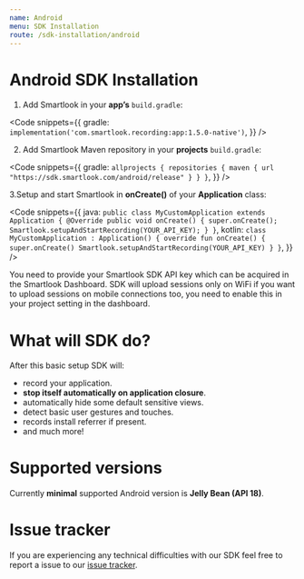 ```yaml
---
name: Android
menu: SDK Installation
route: /sdk-installation/android
---
```


# Android SDK Installation

1. Add Smartlook in your **app’s** `build.gradle`:

<Code
  snippets={{
    gradle: `
implementation('com.smartlook.recording:app:1.5.0-native')
`,
  }}
/>

2. Add Smartlook Maven repository in your **projects** `build.gradle`:

<Code
  snippets={{
    gradle: `
allprojects {
  repositories {
    maven {
      url "https://sdk.smartlook.com/android/release"
    }
  }
}
`,
  }}
/>

3.Setup and start Smartlook in **onCreate()** of your **Application** class:

<Code
  snippets={{
      java: `
public class MyCustomApplication extends Application {
    @Override
    public void onCreate() {
        super.onCreate();
        Smartlook.setupAndStartRecording(YOUR_API_KEY);
    }
}
      `,
      kotlin: `
class MyCustomApplication : Application() {
    override fun onCreate() {
        super.onCreate()
        Smartlook.setupAndStartRecording(YOUR_API_KEY)
    }
}
      `,
  }}
/>

<Alert kind="important">
You need to provide your Smartlook SDK API key which can be acquired in the Smartlook Dashboard.
</Alert>

<Alert kind="note">
SDK will upload sessions only on WiFi if you want to upload sessions on mobile connections too, you need to enable this in your project setting in the dashboard.
</Alert>

# What will SDK do?

After this basic setup SDK will:
* record your application.
* **stop itself automatically on application closure**.
* automatically hide some default sensitive views.
* detect basic user gestures and touches.
* records install referrer if present.
* and much more!

# Supported versions
Currently **minimal** supported Android version is **Jelly Bean (API 18)**.

# Issue tracker
If you are experiencing any technical difficulties with our SDK feel free to report a issue to our [issue tracker](https://github.com/smartlook/smartlook-android-sdk/issues).



